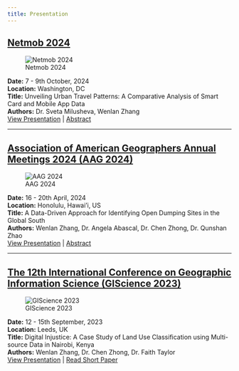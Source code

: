 ```yaml
---
title: Presentation
---
```


## [Netmob 2024](https://netmob.org/)
![Netmob 2024](Netmob_24.jpg)

**Date:** 7 - 9th October, 2024   
**Location:** Washington, DC   
**Title:** Unveiling Urban Travel Patterns: A Comparative Analysis of Smart Card and Mobile App Data   
**Authors:** Dr. Sveta Milusheva, Wenlan Zhang  
[View Presentation](https://www.canva.com/design/DAGShueQyS8/3js6UV-SFRZ5woiNdCDkJg/view?utm_content=DAGShueQyS8&utm_campaign=designshare&utm_medium=link&utm_source=editor) | [Abstract](https://www.aag.org/wp-content/uploads/2024/04/AAG-2024-PDF-program-FINAL.pdf)

---

## [Association of American Geographers Annual Meetings 2024 (AAG 2024)](https://www.aag.org/events/aag2024/)
![AAG 2024](AAG_24.jpg)

**Date:** 16 - 20th April, 2024   
**Location:** Honolulu, Hawai'i, US    
**Title:** A Data-Driven Approach for Identifying Open Dumping Sites in the Global South   
**Authors:** Wenlan Zhang, Dr. Angela Abascal, Dr. Chen Zhong, Dr. Qunshan Zhao  
[View Presentation](https://github.com/wenlanzhang/wenlanzhang.github.io/blob/main/presentation/20240411AAG.pdf) | [Abstract](https://www.aag.org/wp-content/uploads/2024/04/AAG-2024-PDF-program-FINAL.pdf)

---

## [The 12th International Conference on Geographic Information Science (GIScience 2023)](https://giscience2023.github.io/)

![GIScience 2023](GIScience_23.jpg)

**Date:** 12 - 15th September, 2023  
**Location:** Leeds, UK  
**Title:** Digital Injustice: A Case Study of Land Use Classification using Multi-source Data in Nairobi, Kenya  
**Authors:** Wenlan Zhang, Dr. Chen Zhong, Dr. Faith Taylor  
[View Presentation](https://github.com/wenlanzhang/wenlanzhang.github.io/blob/main/presentation/20230914_GIScience.pdf) | [Read Short Paper](https://drops.dagstuhl.de/entities/document/10.4230/LIPIcs.GIScience.2023.94)
